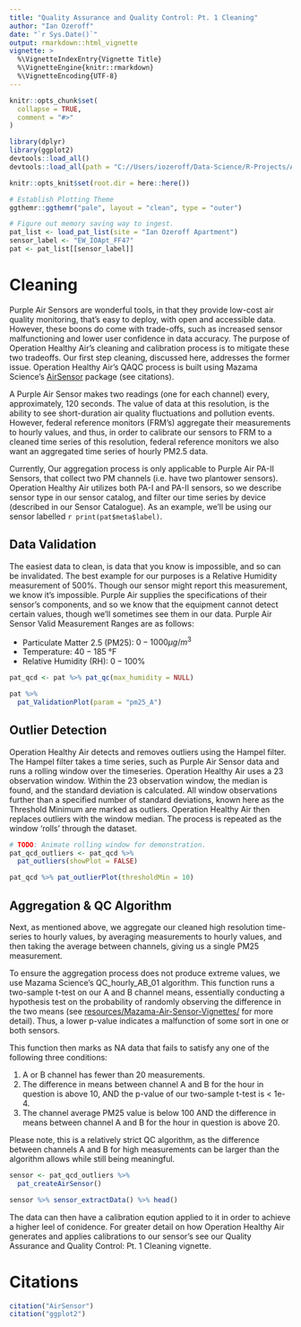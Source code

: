 ```yaml
---
title: "Quality Assurance and Quality Control: Pt. 1 Cleaning"
author: "Ian Ozeroff"
date: "`r Sys.Date()`"
output: rmarkdown::html_vignette
vignette: >
  %\VignetteIndexEntry{Vignette Title}
  %\VignetteEngine{knitr::rmarkdown}
  %\VignetteEncoding{UTF-8}
---
```

```r
knitr::opts_chunk$set(
  collapse = TRUE,
  comment = "#>"
)

library(dplyr)
library(ggplot2)
devtools::load_all()
devtools::load_all(path = "C://Users/iozeroff/Data-Science/R-Projects/AirSensor")

knitr::opts_knit$set(root.dir = here::here())

# Establish Plotting Theme
ggthemr::ggthemr("pale", layout = "clean", type = "outer")
```


```r
# Figure out memory saving way to ingest. 
pat_list <- load_pat_list(site = "Ian Ozeroff Apartment")
sensor_label <- "EW_IOApt_FF47"
pat <- pat_list[[sensor_label]]
```

# Cleaning

Purple Air Sensors are wonderful tools, in that they provide low-cost air quality monitoring, that's easy to deploy, with open and accessible data. However, these boons do come with trade-offs, such as increased sensor malfunctioning  and lower user confidence in data accuracy. The purpose of Operation Healthy Air's cleaning and calibration process is to mitigate these two tradeoffs. Our first step cleaning, discussed here, addresses the former issue. Operation Healthy Air's QAQC process is built using Mazama Science's [AirSensor](https://github.com/MazamaScience/AirSensor) package (see citations).

A Purple Air Sensor makes two readings (one for each channel) every, approximately, 120 seconds. The value of data at this resolution, is the ability to see short-duration air quality fluctuations and pollution events. However, federal reference monitors (FRM's) aggregate their measurements to hourly values, and thus, in order to calibrate our sensors to FRM to a cleaned time series of this resolution, federal reference monitors we also want an aggregated time series of hourly PM2.5 data.

Currently, Our aggregation process is only applicable to Purple Air PA-II Sensors, that collect two PM channels (i.e. have two plantower sensors). Operation Healthy Air utilizes both PA-I and PA-II sensors, so we describe sensor type in our sensor catalog, and filter our time series by device (described in our Sensor Catalogue). As an example, we'll be using our sensor labelled `r print(pat$meta$label)`.

## Data Validation

The easiest data to clean, is data that you know is impossible, and so can be invalidated. The best example for our purposes is a Relative Humidity measurement of 500%. Though our sensor might report this measurement, we know it's impossible. Purple Air supplies the specifications of their sensor's components, and so we know that the equipment cannot detect certain values, though we'll sometimes see them in our data. Purple Air Sensor Valid Measurement Ranges are as follows:

* Particulate Matter 2.5 (PM25): $0-1000μg/m^3$
* Temperature: $40-185$ &deg;F
* Relative Humidity (RH): $0-100$%

```r
pat_qcd <- pat %>% pat_qc(max_humidity = NULL)

pat %>% 
  pat_ValidationPlot(param = "pm25_A")
```


## Outlier Detection

Operation Healthy Air detects and removes outliers using the Hampel filter. The Hampel filter takes a time series, such as Purple Air Sensor data and runs a rolling window over the timeseries. Operation Healthy Air uses a 23 observation window. Within the 23 observation window, the median is found, and the standard deviation is calculated. All window observations further than a specified number of standard deviations, known here as the Threshold Minimum are marked as outliers. Operation Healthy Air then replaces outliers with the window median. The process is repeated as the window 'rolls' through the dataset.

```r
# TODO: Animate rolling window for demonstration.
pat_qcd_outliers <- pat_qcd %>% 
  pat_outliers(showPlot = FALSE)

pat_qcd %>% pat_outlierPlot(thresholdMin = 10)
```

## Aggregation & QC Algorithm

Next, as mentioned above, we aggregate our cleaned high resolution time-series to hourly values, by averaging  measurements to hourly values, and then taking the average between channels, giving us a single PM25 measurement.

To ensure the aggregation process does not produce extreme values, we use Mazama Science's QC_hourly_AB_01 algorithm. This function runs a two-sample t-test on our A and B channel means, essentially conducting a hypothesis test on the probability of randomly observing the difference in the two means (see [resources/Mazama-Air-Sensor-Vignettes/](purpleair_qc.html) for more detail). Thus, a lower p-value indicates a malfunction of some sort in one or both sensors.

This function then marks as NA data that fails to satisfy any one of the following three conditions:

1. A or B channel has fewer than 20 measurements.
2. The  difference in means between channel A and B for the hour in question is above 10, AND the p-value of our two-sample t-test is < 1e-4.
3. The channel average PM25 value is below 100 AND the difference in means between channel A and B for the hour in question is above 20.

Please note, this is a relatively strict QC algorithm, as the difference between channels A and B for high measurements can be larger than the algorithm allows while still being meaningful.

```r

sensor <- pat_qcd_outliers %>% 
  pat_createAirSensor()

sensor %>% sensor_extractData() %>% head()

```

The data can then have a calibration eqution applied to it in order to achieve a higher leel of conidence. For greater detail on how Operation Healthy Air generates and applies calibrations to our sensor's see our Quality Assurance and Quality Control: Pt. 1 Cleaning vignette.

# Citations
```r

citation("AirSensor")
citation("ggplot2")

```